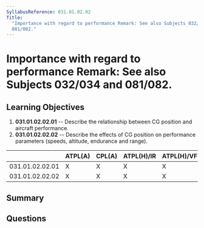 ```yaml
---
SyllabusReference: 031.01.02.02
Title:
  "Importance with regard to performance Remark: See also Subjects 032/034 and
  081/082."
---
```


# Importance with regard to performance Remark: See also Subjects 032/034 and 081/082.

## Learning Objectives

1. **031.01.02.02.01** -- Describe the relationship between CG position and
   aircraft performance.
2. **031.01.02.02.02** -- Describe the effects of CG position on performance
   parameters (speeds, altitude, endurance and range).

|                 | ATPL(A) | CPL(A) | ATPL(H)/IR | ATPL(H)/VFR | CPL(H) | IR  | CBIR(A) |
| --------------- | ------- | ------ | ---------- | ----------- | ------ | --- | ------- |
| 031.01.02.02.01 | X       | X      | X          | X           | X      |     |         |
| 031.01.02.02.02 | X       | X      | X          | X           | X      |     |         |

## Summary

## Questions
